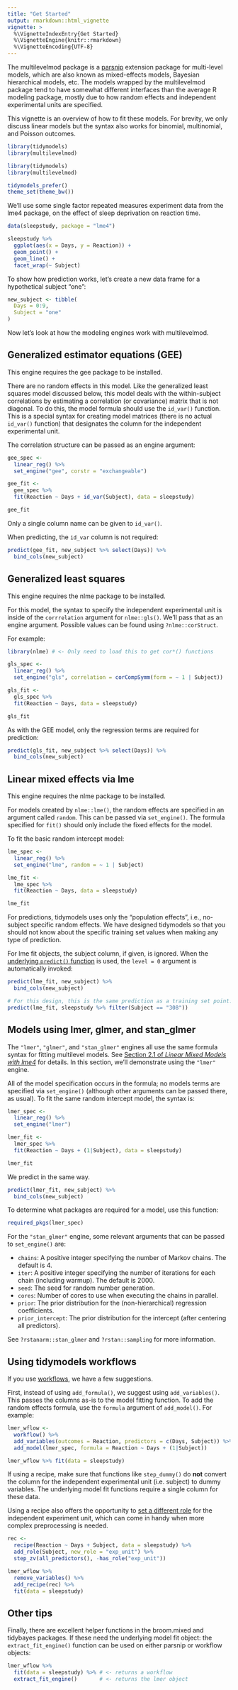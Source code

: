 ```yaml
---
title: "Get Started"
output: rmarkdown::html_vignette
vignette: >
  %\VignetteIndexEntry{Get Started}
  %\VignetteEngine{knitr::rmarkdown}
  %\VignetteEncoding{UTF-8}
---
```


The multilevelmod package is a [parsnip](https://parsnip.tidymodels.org/) extension package for multi-level models, which are also known as mixed-effects models, Bayesian hierarchical models, etc.
The models wrapped by the multilevelmod package tend to have somewhat different interfaces than the average R modeling package, mostly due to how random effects and independent experimental units are specified. 

This vignette is an overview of how to fit these models. For brevity, we only discuss linear models but the syntax also works for binomial, multinomial, and Poisson outcomes. 

```r
library(tidymodels)
library(multilevelmod)
```

```r
library(tidymodels)
library(multilevelmod)

tidymodels_prefer()
theme_set(theme_bw())
```

We'll use some single factor repeated measures experiment data from the lme4 package, on the effect of sleep deprivation on reaction time.  

```r
data(sleepstudy, package = "lme4")

sleepstudy %>% 
  ggplot(aes(x = Days, y = Reaction)) + 
  geom_point() + 
  geom_line() +
  facet_wrap(~ Subject) 
```

To show how prediction works, let's create a new data frame for a hypothetical subject "one": 

```r
new_subject <- tibble(
  Days = 0:9, 
  Subject = "one"
)
```

Now let's look at how the modeling engines work with multilevelmod. 

## Generalized estimator equations (GEE)

This engine requires the gee package to be installed.

There are no random effects in this model. Like the generalized least squares model discussed below, this model deals with the within-subject correlations by estimating a correlation (or covariance) matrix that is not diagonal. To do this, the model formula should use the `id_var()` function. This is a special syntax for creating model matrices (there is no actual `id_var()` function) that designates the column for the independent experimental unit. 

The correlation structure can be passed as an engine argument: 

```r
gee_spec <- 
  linear_reg() %>% 
  set_engine("gee", corstr = "exchangeable")

gee_fit <- 
  gee_spec %>% 
  fit(Reaction ~ Days + id_var(Subject), data = sleepstudy)

gee_fit
```

Only a single column name can be given to `id_var()`. 

When predicting, the `id_var` column is not required: 

```r
predict(gee_fit, new_subject %>% select(Days)) %>% 
  bind_cols(new_subject)
```

## Generalized least squares

This engine requires the nlme package to be installed.

For this model, the syntax to specify the independent experimental unit is inside of the `corrrelation` argument for `nlme::gls()`. We'll pass that as an engine argument. Possible values can be found using `?nlme::corStruct`. 

For example:

```r
library(nlme) # <- Only need to load this to get cor*() functions

gls_spec <- 
  linear_reg() %>% 
  set_engine("gls", correlation = corCompSymm(form = ~ 1 | Subject))

gls_fit <- 
  gls_spec %>% 
  fit(Reaction ~ Days, data = sleepstudy)

gls_fit
```

As with the GEE model, only the regression terms are required for prediction:

```r
predict(gls_fit, new_subject %>% select(Days)) %>% 
  bind_cols(new_subject)
```

## Linear mixed effects via lme

This engine requires the nlme package to be installed. 

For models created by `nlme::lme()`, the random effects are specified in an argument called `random`. This can be passed via `set_engine()`. The formula specified for `fit()` should only include the fixed effects for the model. 

To fit the basic random intercept model: 

```r
lme_spec <- 
  linear_reg() %>% 
  set_engine("lme", random = ~ 1 | Subject)

lme_fit <- 
  lme_spec %>% 
  fit(Reaction ~ Days, data = sleepstudy)

lme_fit
```

For predictions, tidymodels uses only the "population effects", i.e., no-subject specific random effects. We have designed tidymodels so that you should not know about the specific training set values when making any type of prediction. 

For lme fit objects, the subject column, if given, is ignored. When the [underlying `predict()` function](https://stat.ethz.ch/R-manual/R-devel/library/nlme/html/predict.lme.html) is used, the `level = 0` argument is automatically invoked: 

```r
predict(lme_fit, new_subject) %>% 
  bind_cols(new_subject)

# For this design, this is the same prediction as a training set point:
predict(lme_fit, sleepstudy %>% filter(Subject == "308"))
```

## Models using lmer, glmer, and stan_glmer

The `"lmer"`, `"glmer"`, and `"stan_glmer"` engines all use the same formula syntax for fitting multilevel models. See [Section 2.1 of _Linear Mixed Models with lme4_](https://cran.r-project.org/package=lme4/vignettes/lmer.pdf) for details. In this section, we'll demonstrate using the `"lmer"` engine. 

All of the model specification occurs in the formula; no models terms are specified via `set_engine()` (although other arguments can be passed there, as usual). To fit the same random intercept model, the syntax is: 

```r
lmer_spec <- 
  linear_reg() %>% 
  set_engine("lmer")

lmer_fit <- 
  lmer_spec %>% 
  fit(Reaction ~ Days + (1|Subject), data = sleepstudy)

lmer_fit
```

We predict in the same way.

```r
predict(lmer_fit, new_subject) %>% 
  bind_cols(new_subject)
```

To determine what packages are required for a model, use this function:

```r
required_pkgs(lmer_spec)
```

For the `"stan_glmer"` engine, some relevant arguments that can be passed to `set_engine()` are: 

* `chains`: A positive integer specifying the number of Markov chains. The default is 4.
* `iter`: A positive integer specifying the number of iterations for each chain (including warmup). The default is 2000.
* `seed`: The seed for random number generation. 
* `cores`: Number of cores to use when executing the chains in parallel.
* `prior`: The prior distribution for the (non-hierarchical) regression coefficients. 
* `prior_intercept`: The prior distribution for the intercept (after centering all predictors). 

See `?rstanarm::stan_glmer` and `?rstan::sampling` for more information.

## Using tidymodels workflows

If you use [workflows](https://www.tmwr.org/workflows.html), we have a few suggestions. 

First, instead of using `add_formula()`, we suggest using `add_variables()`. This passes the columns as-is to the model fitting function. To add the random effects formula, use the `formula` argument of `add_model()`. For example: 


```r
lmer_wflow <- 
  workflow() %>% 
  add_variables(outcomes = Reaction, predictors = c(Days, Subject)) %>% 
  add_model(lmer_spec, formula = Reaction ~ Days + (1|Subject))

lmer_wflow %>% fit(data = sleepstudy)
```

If using a recipe, make sure that functions like `step_dummy()` do **not** convert the column for the independent experimental unit (i.e. subject) to dummy variables. The underlying model fit functions require a single column for these data. 

Using a recipe also offers the opportunity to [set a different role](https://recipes.tidymodels.org/reference/roles.html) for the independent experiment unit, which can come in handy when more complex preprocessing is needed.

```r
rec <- 
  recipe(Reaction ~ Days + Subject, data = sleepstudy) %>%
  add_role(Subject, new_role = "exp_unit") %>%
  step_zv(all_predictors(), -has_role("exp_unit"))

lmer_wflow %>%
  remove_variables() %>%
  add_recipe(rec) %>%
  fit(data = sleepstudy)
```


## Other tips

Finally, there are excellent helper functions in the broom.mixed and tidybayes packages. If these need the underlying model fit object: the `extract_fit_engine()` function can be used on either parsnip or workflow objects: 

```r
lmer_wflow %>% 
  fit(data = sleepstudy) %>% # <- returns a workflow
  extract_fit_engine()       # <- returns the lmer object
```
